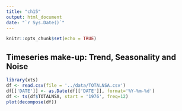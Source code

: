 ```yaml
---
title: "ch15"
output: html_document
date: "`r Sys.Date()`"
---
```


```r
knitr::opts_chunk$set(echo = TRUE)

```

## Timeseries make-up: Trend, Seasonality and Noise

```r
library(xts)
df <- read.csv(file = '../data/TOTALNSA.csv')
df[['DATE']] <- as.Date(df[['DATE']], format='%Y-%m-%d')
df <- ts(df$TOTALNSA, start = '1976', freq=12)
plot(decompose(df))
```



